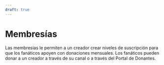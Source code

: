 ```yaml
---
draft: true
---
```


# Membresías

Las membresías le permiten a un creador crear niveles de suscripción para que los fanáticos apoyen con donaciones mensuales. Los fanáticos pueden donar a un creador a través de su canal o a través del Portal de Donantes.